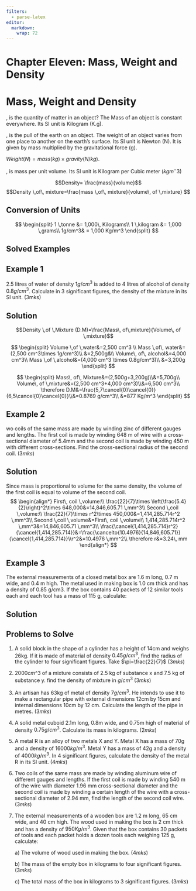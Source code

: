 ```yaml
---
filters:
  - parse-latex
editor: 
  markdown: 
    wrap: 72
---
```


# Chapter Eleven: Mass, Weight and Density

# Mass, Weight and Density {.unnumbered}

\textbf{Mass}, is the quantity of matter in an object? The Mass of an
object is constant everywhere. Its SI unit is Kilogram (K.g).

\textbf{Weight}, is the pull of the earth on an object. The weight of an
object varies from one place to another on the earth's surface. Its SI
unit is Newton (N). It is given by mass multiplied by the gravitational
force (g).

$Weight (N) = mass (kg) \times gravity (N/kg).$

\textbf{Density}, is mass per unit volume. Its SI unit is Kilogram per
Cubic meter ($kgm^-3$)

$$Density= \frac{mass}{volume}$$
$$Density \,of\, mixture=\frac{mass \,of\, mixture}{volume\, of \,mixture} $$

::: {.callout-note collapse="false"}
## Conversion of Units

$$
\begin{split}
1 \,tonne &= 1,000\, Kilograms\\
1 \,kilogram &= 1,000 \,grams\\
1g/cm^3& = 1,000 Kg/m^3
\end{split}
$$
:::

## Solved Examples

::: {.callout-note collapse="false"}
## Example 1

2.5 litres of water of density $1g/cm^3$ is added to 4 litres of alcohol
of density $0.8 g/cm^3$. Calculate in 3 significant figures, the density
of the mixture in its SI unit. \hspace{4.2 cm} (3mks)
:::

::: {.callout-caution collapse="true"}
## Solution

$$Density \,of \,Mixture (D.M)=\frac{Mass\, of\,mixture}{Volume\, of \,mixture}$$

$$
\begin{split}
Volume \,of \,water&=2,500 cm^3 \\
Mass \,of\, water&=(2,500 cm^3\times 1g/cm^3)\\
&=2,500g&\\
Volume\, of\, alcohol&=4,000 cm^3\\
Mass \,of \,alcohol&=(4,000 cm^3 \times 0.8g/cm^3)\\
&=3,200g
\end{split}
$$

$$
\begin{split}
Mass\, of\, Mixture&=(2,500g+3,200g)\\&=5,700g\\
Volume\, of \,mixture&=(2,500 cm^3+4,000 cm^3)\\&=6,500 cm^3\\
\therefore D.M&=\frac{5,7\cancel{0}\cancel{0}}{6,5\cancel{0}\cancel{0}}\\&=0.8769 g/cm^3\\
&=877 Kg/m^3
\end{split}
$$
:::

::: {.callout-note collapse="false"}
## Example 2

wo coils of the same mass are made by winding zinc of different gauges
and lengths. The first coil is made by winding 648 m of wire with a
cross-sectional diameter of 5.4mm and the second coil is made by winding
450 m with different cross-sections. Find the cross-sectional radius of
the second coil. $(3mks)$
:::

::: {.callout-caution collapse="true"}
## Solution

\textbf{Note:} Since mass is proportional to volume for the same
density, the volume of the first coil is equal to volume of the second
coil. $$
\begin{align*}
First\, coil \,volume:\\
\frac{22}{7}\times \left(\frac{5.4}{2}\right)^2\times 648,000&=14,846,605.71 \,mm^3\\
Second \,coil \,volume:\\
\frac{22}{7}\times r^2\times 450,000&=1,414,285.714r^2 \,mm^3\\
Second \,coil \,volume&=First\, coil \,volume\\
1,414,285.714r^2 \,mm^3&=14,846,605.71 \,mm^3\\
\frac{\cancel{1,414,285.714}r^2}
{\cancel{1,414,285.714}}&=\frac{\cancelto{10.4976}{14,846,605.71}}{\cancel{1,414,285.714}}\\r^2&=10.4976 \,mm^2\\
\therefore r&=3.24\, mm
\end{align*}
$$
:::

::: {.callout-note collapse="false"}
## Example 3

The external measurements of a closed metal box are 1.6 m long, 0.7 m
wide, and 0.4 m high. The metal used in making box is 1.0 cm thick and
has a density of 0.85 g/cm3. If the box contains 40 packets of 12
similar tools each and each tool has a mass of 115 g, calculate:

```{=tex}
\begin{enumerate}[(a)]
\item The volume of metal used in making the box.   \hspace{7cm}        $(4mks)$
\item The mass of the empty box in Kilograms to 3 significant figures.      \hspace{4cm}    $(3mks)$
\item The total mass of the box in kilograms to 3 significant figures.      \hspace{4.5cm}      $(3mks)$
\end{enumerate}
```
:::

::: {.callout-caution collapse="true"}
## Solution

```{=tex}
\begin{enumerate}[(a)]
\item 
\begin{align*}
\textbf{Volume of the Cuboid (v):} \\
v&=Length\times Width\times Height\\
\textbf{External\, Measurement: }\\
Length&=160 cm\\
Width&=70 cm\\
Height&=40 cm\\
\textbf{Internal\, Measurement:} \\
thickness&=1 cm\\
Length&=158 cm\\
\end{align*}

\begin{align*}
Width&=68 cm\\
Height&=38 cm\\ \textbf{External\, volume:} \\
160\times 70\times 40&=448,000\,cm^3\\ \textbf{Internal\, Volume:}\\
158\times 68 \times 38&=408,272\,cm^3\\
448,000\,cm^3-408,272\,cm^3&=39,728\,cm^3\\ \therefore Volume\, of\,the\,metal&=39,728 \,cm^3
\end{align*}

\item 
\begin{align*}
Mass&=density\times volume\\
&=0.85 g/cm^3\times 39,728 cm^3\\ 
&=33,768.8g\\
\frac{33,768.8}{1000}&=33.7688 \,Kg\\
\therefore Mass \,of\, the\, empty \,box&=33.8\,Kg
\end{align*}

\item 
\begin{align*}
Mass\: of \:tools:\\
12\times 40 \times 115&=55,200\, g\\
 \frac{55,200}{1000}&=55.2 \, Kg\\
\therefore The\: total\: Mass&=55.2+33.8\\
&=89.0 \,Kg
\end{align*}
\end{enumerate}
```
:::


::: {.callout-note collapse="false"}
## Problems to Solve

1.  A solid block in the shape of a cylinder has a height of 14cm and
    weighs 26kg. If it is made of material of density $0.45g/cm^3$, find
    the radius of the cylinder to four significant figures. Take
    $\pi=\frac{22}{7}$ \hspace{13.7 cm} $(3mks)$

2.  $2000 cm\^3$ of a mixture consists of 2.5 kg of substance x and
    7.5 kg of substance y. find the density of mixture in $g/cm^3$
    \hspace{11 cm} $(3mks)$

3.  An artisan has 63kg of metal of density $7g/cm^3$. He intends to use
    it to make a rectangular pipe with external dimensions 12cm by 15cm
    and internal dimensions 10cm by 12 cm. Calculate the length of the
    pipe in metres. \hspace{9.8 cm} $(3mks)$

4.  A solid metal cuboid 2.1m long, 0.8m wide, and 0.75m high of
    material of density $0.75g/cm^3$. Calculate its mass in kilograms.
    \hspace{8.8 cm} $(2mks)$

5.  A metal R is an alloy of two metals X and Y. Metal X has a mass of
    70g and a density of $16000kg/m^3$. Metal Y has a mass of 42g and a
    density of $4000 kg/m^3$. In 4 significant figures, calculate the
    density of the metal R in its SI unit. \hspace{6cm} $(4mks)$

6.  Two coils of the same mass are made by winding aluminum wire of
    different gauges and lengths. If the first coil is made by winding
    540 m of the wire with diameter 1.96 mm cross-sectional diameter and
    the second coil is made by winding a certain length of the wire with
    a cross-sectional diameter of 2.94 mm, find the length of the second
    coil wire. \hspace{4.3cm} $(3mks)$

7.  The external measurements of a wooden box are 1.2 m long, 65 cm
    wide, and 40 cm high. The wood used in making the box is 2 cm thick
    and has a density of $950 Kg/m^3$. Given that the box contains 30
    packets of tools and each packet holds a dozen tools each weighing
    125 g, calculate:

    a\) The volume of wood used in making the box. \hspace{6cm} $(4mks)$

    b\) The mass of the empty box in kilograms to four significant
    figures. \hspace{3cm}$(3mks)$

    c\) The total mass of the box in kilograms to 3 significant figures.
    \hspace{3.8cm}$(3mks)$
:::
